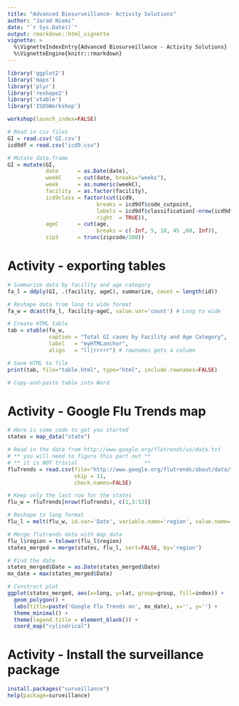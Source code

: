 ```yaml
---
title: "Advanced Biosurveillance- Activity Solutions"
author: "Jarad Niemi"
date: "`r Sys.Date()`"
output: rmarkdown::html_vignette
vignette: >
  %\VignetteIndexEntry{Advanced Biosurveillance - Activity Solutions}
  %\VignetteEngine{knitr::rmarkdown}
---
```


```r
library('ggplot2')
library('maps')
library('plyr')
library('reshape2')
library('xtable')
library('ISDSWorkshop')

workshop(launch_index=FALSE)

# Read in csv files
GI = read.csv('GI.csv')
icd9df = read.csv("icd9.csv")

# Mutate data.frame
GI = mutate(GI,
            date      = as.Date(date),
            weekC     = cut(date, breaks="weeks"),
            week      = as.numeric(weekC),
            facility  = as.factor(facility),
            icd9class = factor(cut(icd9, 
                            breaks = icd9df$code_cutpoint, 
                            labels = icd9df$classification[-nrow(icd9df)], 
                            right  = TRUE)),
            ageC      = cut(age, 
                            breaks = c(-Inf, 5, 18, 45 ,60, Inf)),
            zip3      = trunc(zipcode/100))
```


# <a name="exporting_Tables"></a> Activity - exporting tables

```r
# Summarize data by facility and age category
fa_l = ddply(GI, .(facility, ageC), summarize, count = length(id))

# Reshape data from long to wide format
fa_w = dcast(fa_l, facility~ageC, value.var='count') # Long to wide

# Create HTML table
tab = xtable(fa_w,
             caption = "Total GI cases by Facility and Age Category",
             label   = "myHTMLanchor",
             align   = "ll|rrrrr") # rownames gets a column

# Save HTML to file
print(tab, file="table.html", type="html", include.rownames=FALSE)

# Copy-and-paste table into Word
```




# <a name="maps"></a> Activity - Google Flu Trends map

```r
# Here is some code to get you started
states = map_data("state")

# Read in the data from http://www.google.org/flutrends/us/data.txt
# ** you will need to figure this part out **
# ** it is NOT trivial                     **
fluTrends = read.csv(file="http://www.google.org/flutrends/about/data/flu/us/data.txt", 
                     skip = 11, 
                     check.names=FALSE)

# Keep only the last row for the states
flu_w = fluTrends[nrow(fluTrends), c(1,3:53)]

# Reshape to long format
flu_l = melt(flu_w, id.var='Date', variable.name='region', value.name='index')

# Merge flutrends data with map_data
flu_l$region = tolower(flu_l$region)
states_merged = merge(states, flu_l, sort=FALSE, by='region')

# Find the date
states_merged$Date = as.Date(states_merged$Date)
mx_date = max(states_merged$Date)

# Construct plot
ggplot(states_merged, aes(x=long, y=lat, group=group, fill=index)) + 
  geom_polygon() + 
  labs(title=paste('Google Flu Trends on', mx_date), x='', y='') +
  theme_minimal() + 
  theme(legend.title = element_blank()) +
  coord_map("cylindrical") 
```



# <a name="packages"></a> Activity - Install the surveillance package

```r
install.packages("surveillance")
help(package=surveillance)
```


